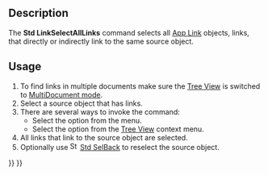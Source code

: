 <languages/>
<translate>

<!--T:1-->
{{Docnav
|[[Std_LinkSelectLinkedFinal|LinkSelectLinkedFinal]]
|[[Std_TreeSyncView|TreeSyncView]]
|[[Std_View_Menu|Std View Menu]]
|IconL=Std_LinkSelectLinkedFinal.svg
|IconR=Std_TreeSyncView.svg
|IconC=Freecad.svg
}}

<!--T:2-->
{{GuiCommand
|Name=Std LinkSelectAllLinks
|MenuLocation=View → Link navigation → Select all links
|Workbenches=All
|Version=0.19
|SeeAlso=[[Std_LinkSelectLinked|Std LinkSelectLinked]], [[Std_LinkSelectLinkedFinal|Std LinkSelectLinkedFinal]]
}}

== Description == <!--T:3-->

<!--T:4-->
The '''Std LinkSelectAllLinks''' command selects all [[App_Link|App Link]] objects, links, that directly or indirectly link to the same source object.

== Usage == <!--T:5-->

<!--T:6-->
# To find links in multiple documents make sure the [[Tree_View|Tree View]] is switched to [[Std_TreeMultiDocument|MultiDocument mode]].
# Select a source object that has links.
# There are several ways to invoke the command:
#* Select the {{MenuCommand|View → Link navigation → [[Image:Std_LinkSelectAllLinks.svg|16px]] Select all links}} option from the menu.
#* Select the {{MenuCommand|Link actions → [[Image:Std_LinkSelectAllLinks.svg|16px]] Select all links}} option from the [[Tree_View|Tree View]] context menu.
# All links that link to the source object are selected.
# Optionally use [[Image:Std_SelBack.svg|16px]] [[Std_SelBack|Std SelBack]] to reselect the source object.


<!--T:7-->
{{Docnav
|[[Std_LinkSelectLinkedFinal|LinkSelectLinkedFinal]]
|[[Std_TreeSyncView|TreeSyncView]]
|[[Std_View_Menu|Std View Menu]]
|IconL=Std_LinkSelectLinkedFinal.svg
|IconR=Std_TreeSyncView.svg
|IconC=Freecad.svg
}}

</translate>
{{Std_Base_navi{{#translation:}}}}
{{Userdocnavi{{#translation:}}}}